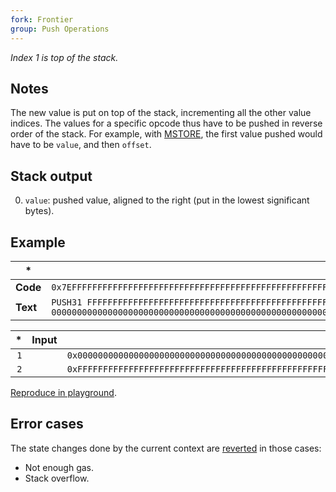 ```yaml
---
fork: Frontier
group: Push Operations
---
```


*Index 1 is top of the stack.*

## Notes

The new value is put on top of the stack, incrementing all the other value indices. The values for a specific opcode thus have to be pushed in reverse order of the stack. For example, with [MSTORE](/#52), the first value pushed would have to be `value`, and then `offset`.

## Stack output

0. `value`: pushed value, aligned to the right (put in the lowest significant bytes).

## Example

| * | * |
|---|---|
| **Code** | `0x7EFFFFFFFFFFFFFFFFFFFFFFFFFFFFFFFFFFFFFFFFFFFFFFFFFFFFFFFFFFFFFF7E00000000000000000000000000000000000000000000000000000000000000` |
| **Text** | `PUSH31 FFFFFFFFFFFFFFFFFFFFFFFFFFFFFFFFFFFFFFFFFFFFFFFFFFFFFFFFFFFFFF PUSH31 00000000000000000000000000000000000000000000000000000000000000` |

| * | Input | Output |
|--:|------:|-------:|
| `1` | | `0x00000000000000000000000000000000000000000000000000000000000000` |
| `2` | | `0xFFFFFFFFFFFFFFFFFFFFFFFFFFFFFFFFFFFFFFFFFFFFFFFFFFFFFFFFFFFFFF` |

[Reproduce in playground](/?unit=Wei&codeType=Mnemonic&code='zxyyyyyw%5Cnz'~wwwzPUSH31%200y~~wFF%01wyz~_).

## Error cases

The state changes done by the current context are [reverted](#FD) in those cases:
- Not enough gas.
- Stack overflow.
